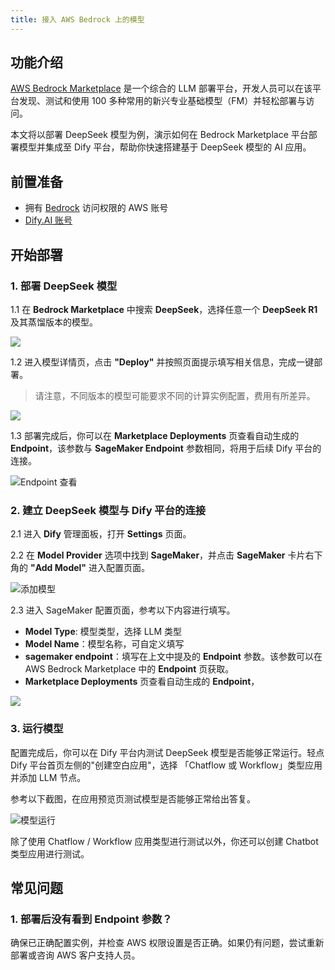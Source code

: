 ```yaml
---
title: 接入 AWS Bedrock 上的模型
---
```



## 功能介绍

[AWS Bedrock Marketplace](https://aws.amazon.com/bedrock/marketplace/) 是一个综合的 LLM 部署平台，开发人员可以在该平台发现、测试和使用 100 多种常用的新兴专业基础模型（FM）并轻松部署与访问。

本文将以部署 DeepSeek 模型为例，演示如何在 Bedrock Marketplace 平台部署模型并集成至 Dify 平台，帮助你快速搭建基于 DeepSeek 模型的 AI 应用。

## 前置准备

* 拥有 [Bedrock](https://aws.amazon.com/bedrock/) 访问权限的 AWS 账号
* [Dify.AI 账号](https://cloud.dify.ai/)

## 开始部署

### 1. 部署 DeepSeek 模型

1.1 在 **Bedrock Marketplace** 中搜索 **DeepSeek**，选择任意一个 **DeepSeek R1** 及其蒸馏版本的模型。

![](https://assets-docs.dify.ai/2025/02/9c6e17fc0cf262b2005013bf122251d1.png)

1.2 进入模型详情页，点击 **"Deploy"** 并按照页面提示填写相关信息，完成一键部署。

> 请注意，不同版本的模型可能要求不同的计算实例配置，费用有所差异。

![](https://assets-docs.dify.ai/2025/02/613497e3473d9b6eaa7cb5611decee0c.png)

1.3 部署完成后，你可以在 **Marketplace Deployments** 页查看自动生成的 **Endpoint**，该参数与 **SageMaker Endpoint** 参数相同，将用于后续 Dify 平台的连接。

![Endpoint 查看](https://assets-docs.dify.ai/2025/02/82a1d6406662b83386b86ec511ab20be.png)

### 2. 建立 DeepSeek 模型与 Dify 平台的连接

2.1 进入 **Dify** 管理面板，打开 **Settings** 页面。

2.2 在 **Model Provider** 选项中找到 **SageMaker**，并点击 **SageMaker** 卡片右下角的 **"Add Model"** 进入配置页面。

![添加模型](https://assets-docs.dify.ai/2025/02/864fc8476c47b460b67f14152cbbf360.png)

2.3 进入 SageMaker 配置页面，参考以下内容进行填写。

- **Model Type**: 模型类型，选择 LLM 类型
- **Model Name**：模型名称，可自定义填写
- **sagemaker endpoint**：填写在上文中提及的 **Endpoint** 参数。该参数可以在 AWS Bedrock Marketplace 中的 **Endpoint** 页获取。
- **Marketplace Deployments** 页查看自动生成的 **Endpoint**，

![](https://assets-docs.dify.ai/2025/02/1feaa8d5054933f42da25a8f655b5a9e.png)

### 3. 运行模型

配置完成后，你可以在 Dify 平台内测试 DeepSeek 模型是否能够正常运行。轻点 Dify 平台首页左侧的"创建空白应用"，选择 「Chatflow 或 Workflow」类型应用并添加 LLM 节点。

参考以下截图，在应用预览页测试模型是否能够正常给出答复。

![模型运行](https://assets-docs.dify.ai/2025/02/e7fb06888101662ecb970401fdba63b5.png)

除了使用 Chatflow / Workflow 应用类型进行测试以外，你还可以创建 Chatbot 类型应用进行测试。

## 常见问题

### 1. **部署后没有看到 Endpoint 参数？**

确保已正确配置实例，并检查 AWS 权限设置是否正确。如果仍有问题，尝试重新部署或咨询 AWS 客户支持人员。

